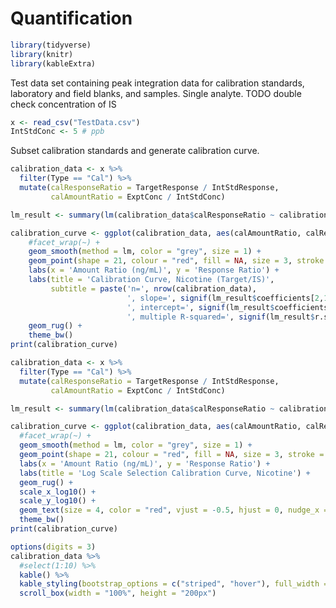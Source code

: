# Quantification 
```r
library(tidyverse)
library(knitr)
library(kableExtra)
```
Test data set containing peak integration data for calibration standards, laboratory and field blanks, and samples. Single analyte. 
TODO double check concentration of IS
```r
x <- read_csv("TestData.csv")
IntStdConc <- 5 # ppb
```
Subset calibration standards and generate calibration curve.
```r
calibration_data <- x %>% 
  filter(Type == "Cal") %>%
  mutate(calResponseRatio = TargetResponse / IntStdResponse,
         calAmountRatio = ExptConc / IntStdConc)

lm_result <- summary(lm(calibration_data$calResponseRatio ~ calibration_data$calAmountRatio))

calibration_curve <- ggplot(calibration_data, aes(calAmountRatio, calResponseRatio)) +
    #facet_wrap(~) +
    geom_smooth(method = lm, color = "grey", size = 1) +
    geom_point(shape = 21, colour = "red", fill = NA, size = 3, stroke = 1.5) +
    labs(x = 'Amount Ratio (ng/mL)', y = 'Response Ratio') +
    labs(title = 'Calibration Curve, Nicotine (Target/IS)', 
         subtitle = paste('n=', nrow(calibration_data), 
                          ', slope=', signif(lm_result$coefficients[2,1], 3), 
                          ', intercept=', signif(lm_result$coefficients[1,1], 3),
                          ', multiple R-squared=', signif(lm_result$r.squared, 3), sep = '')) +
    geom_rug() +
    theme_bw()
print(calibration_curve)
```
```r
calibration_data <- x %>% 
  filter(Type == "Cal") %>%
  mutate(calResponseRatio = TargetResponse / IntStdResponse,
         calAmountRatio = ExptConc / IntStdConc)

lm_result <- summary(lm(calibration_data$calResponseRatio ~ calibration_data$calAmountRatio))

calibration_curve <- ggplot(calibration_data, aes(calAmountRatio, calResponseRatio, label = ExptConc)) +
  #facet_wrap(~) +
  geom_smooth(method = lm, color = "grey", size = 1) +
  geom_point(shape = 21, colour = "red", fill = NA, size = 3, stroke = 1.5) +
  labs(x = 'Amount Ratio (ng/mL)', y = 'Response Ratio') +
  labs(title = 'Log Scale Selection Calibration Curve, Nicotine') +
  geom_rug() +
  scale_x_log10() +
  scale_y_log10() +
  geom_text(size = 4, color = "red", vjust = -0.5, hjust = 0, nudge_x = -0.5) +
  theme_bw()
print(calibration_curve)
```

```r
options(digits = 3)
calibration_data %>%
  #select(1:10) %>%
  kable() %>%
  kable_styling(bootstrap_options = c("striped", "hover"), full_width = FALSE) %>%
  scroll_box(width = "100%", height = "200px")
```



